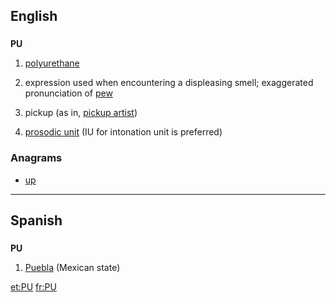 {{also|Appendix:Variations of "pu"}}
==English==

==={{initialism-old|en}}===
'''PU'''

# {{organic compound}} [[polyurethane]]
# {{slang}} expression used when encountering a displeasing smell; exaggerated pronunciation of [[pew]]
# {{Internet slang}} pickup (as in, [[pickup artist]])
# {{linguistics}} [[prosodic unit]] (IU for intonation unit is preferred)

===Anagrams===
* [[up#English|up]]

----

==Spanish==

==={{abbreviation-old|es}}===
'''PU'''

# [[Puebla]] (Mexican state)

[[et:PU]]
[[fr:PU]]